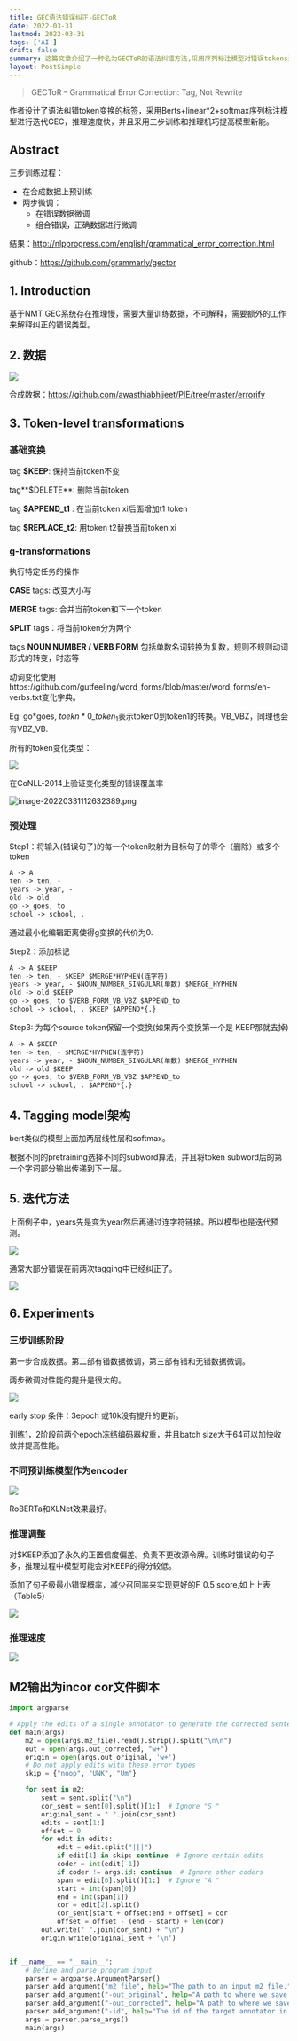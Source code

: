 ```yaml
---
title: GEC语法错误纠正-GECToR
date: 2022-03-31
lastmod: 2022-03-31
tags: ['AI']
draft: false
summary: 这篇文章介绍了一种名为GECToR的语法纠错方法,采用序列标注模型对错误tokens进行变换标记,而不是直接重写句子。该方法通过三步训练过程和推理技巧提高了模型性能,在保持高准确率的同时大幅提升了推理速度。
layout: PostSimple
---
```


> GECToR – Grammatical Error Correction: Tag, Not Rewrite

作者设计了语法纠错token变换的标签，采用Berts+linear\*2+softmax序列标注模型进行迭代GEC，推理速度快，并且采用三步训练和推理机巧提高模型新能。

## Abstract

三步训练过程：

- 在合成数据上预训练
- 两步微调：
  - 在错误数据微调
  - 组合错误，正确数据进行微调

结果：http://nlpprogress.com/english/grammatical_error_correction.html

github：https://github.com/grammarly/gector

## 1. Introduction

基于NMT GEC系统存在推理慢，需要大量训练数据，不可解释，需要额外的工作来解释纠正的错误类型。

## 2. 数据

![](https://www.tzer.top/usr/uploads/2022/03/3356921847.png)

合成数据：https://github.com/awasthiabhijeet/PIE/tree/master/errorify

## 3. Token-level transformations

### 基础变换

tag **$KEEP**: 保持当前token不变

tag**$DELETE**: 删除当前token

tag **$APPEND_t1** : 在当前token xi后面增加t1 token

tag **$REPLACE_t2**: 用token t2替换当前token xi

### g-transformations

执行特定任务的操作

**CASE** tags: 改变大小写

**MERGE** tags: 合并当前token和下一个token

**SPLIT** tags：将当前token分为两个

tags **NOUN NUMBER / VERB FORM** 包括单数名词转换为复数，规则不规则动词形式的转变，时态等

动词变化使用https://github.com/gutfeeling/word_forms/blob/master/word_forms/en-verbs.txt变化字典。

Eg: go*goes, $toekn*{0}\_token_1$表示token0到token1的转换。VB_VBZ，同理也会有VBZ_VB.

所有的token变化类型：

![](https://www.tzer.top/usr/uploads/2022/03/3044824659.png)

在CoNLL-2014上验证变化类型的错误覆盖率

![image-20220331112632389.png](https://www.tzer.top/usr/uploads/2022/03/174381353.png)

### 预处理

Step1：将输入(错误句子)的每一个token映射为目标句子的零个（删除）或多个token

```markdown
A -> A
ten -> ten, -
years -> year, -
old -> old
go -> goes, to
school -> school, .
```

通过最小化编辑距离使得g变换的代价为0.

Step2：添加标记

```markdown
A -> A $KEEP
ten -> ten, - $KEEP $MERGE*HYPHEN(连字符)
years -> year, - $NOUN_NUMBER_SINGULAR(单数) $MERGE_HYPHEN
old -> old $KEEP
go -> goes, to $VERB_FORM_VB_VBZ $APPEND_to
school -> school, . $KEEP $APPEND*{.}
```

Step3: 为每个source token保留一个变换(如果两个变换第一个是 KEEP那就去掉)

```markdown
A -> A $KEEP
ten -> ten, - $MERGE*HYPHEN(连字符)
years -> year, - $NOUN_NUMBER_SINGULAR(单数) $MERGE_HYPHEN
old -> old $KEEP
go -> goes, to $VERB_FORM_VB_VBZ $APPEND_to
school -> school, . $APPEND*{.}
```

## 4. Tagging model架构

bert类似的模型上面加两层线性层和softmax。

根据不同的pretraining选择不同的subword算法，并且将token subword后的第一个字词部分输出传递到下一层。

## 5. 迭代方法

上面例子中，years先是变为year然后再通过连字符链接。所以模型也是迭代预测。

![](https://www.tzer.top/usr/uploads/2022/03/1133324501.png)

通常大部分错误在前两次tagging中已经纠正了。

![](https://www.tzer.top/usr/uploads/2022/03/280686000.png)

## 6. Experiments

### 三步训练阶段

第一步合成数据。第二部有错数据微调，第三部有错和无错数据微调。

两步微调对性能的提升是很大的。

![](https://www.tzer.top/usr/uploads/2022/03/3621958060.png)

early stop 条件：3epoch 或10k没有提升的更新。

训练1，2阶段前两个epoch冻结编码器权重，并且batch size大于64可以加快收敛并提高性能。

### 不同预训练模型作为encoder

![](https://www.tzer.top/usr/uploads/2022/03/3054651973.png)

RoBERTa和XLNet效果最好。

### 推理调整

对$KEEP添加了永久的正置信度偏差。负责不更改源令牌。训练时错误的句子多，推理过程中模型可能会对KEEP的得分较低。

添加了句子级最小错误概率，减少召回率来实现更好的F_0.5 score,如上上表（Table5）

![](https://www.tzer.top/usr/uploads/2022/03/3652065672.png)

### 推理速度

![](https://www.tzer.top/usr/uploads/2022/03/1857827445.png)

## M2输出为incor cor文件脚本

```python
import argparse

# Apply the edits of a single annotator to generate the corrected sentences.
def main(args):
    m2 = open(args.m2_file).read().strip().split("\n\n")
    out = open(args.out_corrected, "w+")
    origin = open(args.out_original, 'w+')
    # Do not apply edits with these error types
    skip = {"noop", "UNK", "Um"}

    for sent in m2:
        sent = sent.split("\n")
        cor_sent = sent[0].split()[1:]  # Ignore "S "
        original_sent = " ".join(cor_sent)
        edits = sent[1:]
        offset = 0
        for edit in edits:
            edit = edit.split("|||")
            if edit[1] in skip: continue  # Ignore certain edits
            coder = int(edit[-1])
            if coder != args.id: continue  # Ignore other coders
            span = edit[0].split()[1:]  # Ignore "A "
            start = int(span[0])
            end = int(span[1])
            cor = edit[2].split()
            cor_sent[start + offset:end + offset] = cor
            offset = offset - (end - start) + len(cor)
        out.write(" ".join(cor_sent) + "\n")
        origin.write(original_sent + '\n')


if __name__ == "__main__":
    # Define and parse program input
    parser = argparse.ArgumentParser()
    parser.add_argument("m2_file", help="The path to an input m2 file.")
    parser.add_argument("-out_original", help="A path to where we save the output original text file.", required=True)
    parser.add_argument("-out_corrected", help="A path to where we save the output corrected text file.", required=True)
    parser.add_argument("-id", help="The id of the target annotator in the m2 file.", type=int, default=0)
    args = parser.parse_args()
    main(args)
```
